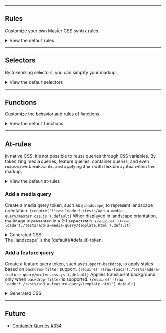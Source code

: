 
---

## Rules
Customize your own Master CSS syntax rules.
<SyntaxesOverview />
<details>
    <summary>View the default rules</summary>
    <div>
        <SyntaxesDefault />
    </div>
</details>

---

## Selectors
By tokenizing selectors, you can simplify your markup.
<SelectorsOverview />
<details>
    <summary>View the default selectors</summary>
    <div>
        <SelectorsDefault />
    </div>
</details>


---

## Functions
Customize the behavior and rules of functions.
<FunctionsOverview />
<details>
    <summary>View the default functions</summary>
    <div>
        <FunctionsDefault />
    </div>
</details>

---

## At-rules
In native CSS, it's not possible to reuse queries through CSS variables. By tokenizing media queries, feature queries, container queries, and even responsive breakpoints, and applying them with flexible syntax within the markup.
<AtOverview />
<details>
    <summary>View the default at-rules</summary>
    <div>
        <AtDefault />
    </div>
</details>

### Add a media query
Create a media query token, such as `@landscape`, to represent landscape orientation.
<Code lang="js" name="master.css.js">{require('!!raw-loader!./tests/add-a-media-query/master.css.js').default}</Code>
When displayed in landscape orientation, the image is presented in a 2:1 aspect ratio.
<Code lang="html">{require('!!raw-loader!./tests/add-a-media-query/template.html').default}</Code>
<details>
    <summary>Generated CSS</summary>
    <div>
        <Code lang="css" beautify>{require('!!raw-loader!./tests/add-a-media-query/generated.css?text').default}</Code>
    </div>
</details>
The `landscape` is the [default](#default) token.

### Add a feature query
Create a feature query token, such as `@support-backdrop`, to apply styles based on `backdrop-filter` support.
<Code lang="js" name="master.css.js">{require('!!raw-loader!./tests/add-a-feature-query/master.css.js').default}</Code>
Applies translucent background only when `backdrop-filter` is supported.
<Code lang="html">{require('!!raw-loader!./tests/add-a-feature-query/template.html').default}</Code>
<details>
    <summary>Generated CSS</summary>
    <div>
        <Code lang="css" beautify>{require('!!raw-loader!./tests/add-a-feature-query/generated.css?text').default}</Code>
    </div>
</details>

---

## Future

- [Container Queries #334](https://github.com/master-co/css/issues/334)